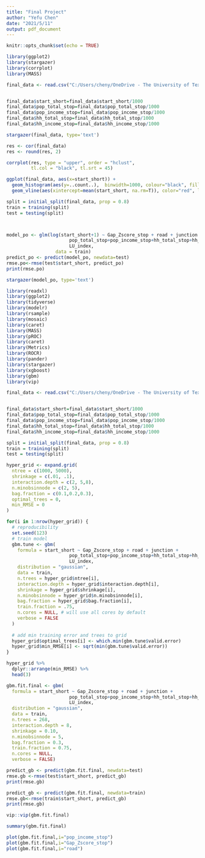 ---
title: "Final Project"
author: "Yefu Chen"
date: "2021/5/11"
output: pdf_document
---

```{r setup, include=FALSE}
knitr::opts_chunk$set(echo = TRUE)
```
```{r prepare, echo=FALSE,message=FALSE, results='hide'}
library(ggplot2)
library(stargazer)
library(corrplot)
library(MASS)

final_data <- read.csv("C:/Users/cheny/OneDrive - The University of Texas at Austin/2021 Spring/UIL 2021 Spring/ECO395M/final/W12 data summary2.csv")


final_data$start_short=final_data$start_short/1000
final_data$pop_total_stop=final_data$pop_total_stop/1000
final_data$pop_income_stop=final_data$pop_income_stop/1000
final_data$hh_total_stop=final_data$hh_total_stop/1000
final_data$hh_income_stop=final_data$hh_income_stop/1000

stargazer(final_data, type='text')

res <- cor(final_data)
res <- round(res, 2)

corrplot(res, type = "upper", order = "hclust", 
         tl.col = "black", tl.srt = 45)

ggplot(final_data, aes(x=start_short)) + 
  geom_histogram(aes(y=..count..),  binwidth=1000, colour="black", fill="grey") + 
  geom_vline(aes(xintercept=mean(start_short, na.rm=T)), color="red", linetype="dashed", size=1) 

split = initial_split(final_data, prop = 0.8)
train = training(split)
test = testing(split)



model_po <- glm(log(start_short+1) ~ Gap_Zscore_stop + road + junction +
                       pop_total_stop+pop_income_stop+hh_total_stop+hh_income_stop+
                       LU_index,
                  data = train)
predict_po <- predict(model_po, newdata=test)
rmse.po<-rmse(test$start_short, predict_po)
print(rmse.po)

stargazer(model_po, type='text')

```

```{r GBM, echo=FALSE,message=FALSE, results='hide'}
library(readxl)
library(ggplot2)
library(tidyverse)
library(modelr)
library(rsample)
library(mosaic)
library(caret) 
library(MASS)
library(pROC)
library(caret)
library(Metrics)
library(ROCR)
library(pander)
library(stargazer)
library(xgboost)
library(gbm)
library(vip)

final_data <- read.csv("C:/Users/cheny/OneDrive - The University of Texas at Austin/2021 Spring/UIL 2021 Spring/ECO395M/final/W12 data summary2.csv")


final_data$start_short=final_data$start_short/1000
final_data$pop_total_stop=final_data$pop_total_stop/1000
final_data$pop_income_stop=final_data$pop_income_stop/1000
final_data$hh_total_stop=final_data$hh_total_stop/1000
final_data$hh_income_stop=final_data$hh_income_stop/1000

split = initial_split(final_data, prop = 0.8)
train = training(split)
test = testing(split)

hyper_grid <- expand.grid(
  ntree = c(1000, 5000),
  shrinkage = c(.01, .1),
  interaction.depth = c(2, 5,8),
  n.minobsinnode = c(2, 5),
  bag.fraction = c(0.1,0.2,0.3), 
  optimal_trees = 0,              
  min_RMSE = 0                    
)

for(i in 1:nrow(hyper_grid)) {
  # reproducibility
  set.seed(123)
  # train model
  gbm.tune <- gbm(
    formula = start_short ~ Gap_Zscore_stop + road + junction +
                       pop_total_stop+pop_income_stop+hh_total_stop+hh_income_stop+
                       LU_index,
    distribution = "gaussian",
    data = train,
    n.trees = hyper_grid$ntree[i],
    interaction.depth = hyper_grid$interaction.depth[i],
    shrinkage = hyper_grid$shrinkage[i],
    n.minobsinnode = hyper_grid$n.minobsinnode[i],
    bag.fraction = hyper_grid$bag.fraction[i],
    train.fraction = .75,
    n.cores = NULL, # will use all cores by default
    verbose = FALSE
  )
  
  # add min training error and trees to grid
  hyper_grid$optimal_trees[i] <- which.min(gbm.tune$valid.error)
  hyper_grid$min_RMSE[i] <- sqrt(min(gbm.tune$valid.error))
}

hyper_grid %>% 
  dplyr::arrange(min_RMSE) %>%
  head(3)

gbm.fit.final <- gbm(
  formula = start_short ~ Gap_Zscore_stop + road + junction +
                       pop_total_stop+pop_income_stop+hh_total_stop+hh_income_stop+
                       LU_index,
  distribution = "gaussian",
  data = train,
  n.trees = 268,
  interaction.depth = 8,
  shrinkage = 0.10,
  n.minobsinnode = 5,
  bag.fraction = 0.3,
  train.fraction = 0.75,
  n.cores = NULL, 
  verbose = FALSE)

predict_gb <- predict(gbm.fit.final, newdata=test)
rmse.gb <-rmse(test$start_short, predict_gb)
print(rmse.gb)

predict_gb <- predict(gbm.fit.final, newdata=train)
rmse.gb<-rmse(train$start_short, predict_gb)
print(rmse.gb)

vip::vip(gbm.fit.final)

summary(gbm.fit.final)

plot(gbm.fit.final,i="pop_income_stop") 
plot(gbm.fit.final,i="Gap_Zscore_stop") 
plot(gbm.fit.final,i="road") 
```
